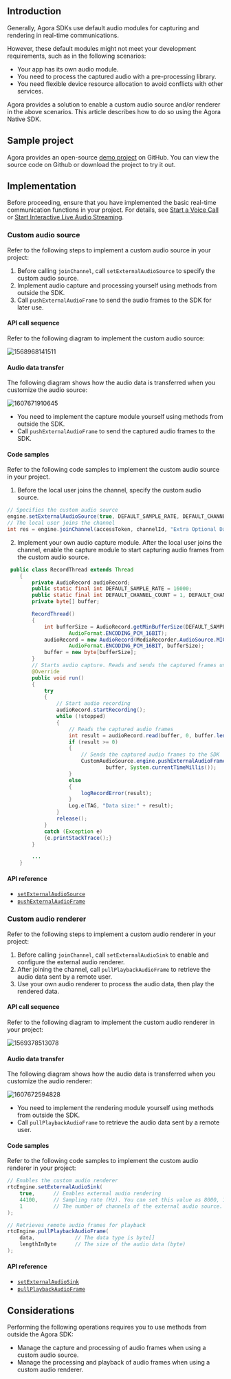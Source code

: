 <PlatformWrapper platform="android">

## Introduction

Generally, Agora SDKs use default audio modules for capturing and rendering in real-time communications.

However, these default modules might not meet your development requirements, such as in the following scenarios:

- Your app has its own audio module.
- You need to process the captured audio with a pre-processing library.
- You need flexible device resource allocation to avoid conflicts with other services.

Agora provides a solution to enable a custom audio source and/or renderer in the above scenarios. This article describes how to do so using the Agora Native SDK.

## Sample project

Agora provides an open-source [demo project](https://github.com/AgoraIO/API-Examples/blob/master/Android/APIExample/app/src/main/java/io/agora/api/example/examples/advanced/customaudio) on GitHub. You can view the source code on Github or download the project to try it out.

## Implementation

Before proceeding, ensure that you have implemented the basic real-time communication functions in your project. For details, see [Start a Voice Call](/3.x/voice-calling/quickstart-guide/get-started-sdk) or [Start Interactive Live Audio Streaming](../quickstart-guide/start-audio-streaming).

### Custom audio source

Refer to the following steps to implement a custom audio source in your project:

1. Before calling `joinChannel`, call `setExternalAudioSource` to specify the custom audio source.
2. Implement audio capture and processing yourself using methods from outside the SDK.
3. Call `pushExternalAudioFrame` to send the audio frames to the SDK for later use.

#### API call sequence

Refer to the following diagram to implement the custom audio source:

![1568968141511](https://web-cdn.agora.io/docs-files/1568968141511)

#### Audio data transfer

The following diagram shows how the audio data is transferred when you customize the audio source:

![1607671910645](https://web-cdn.agora.io/docs-files/1607671910645)

- You need to implement the capture module yourself using methods from outside the SDK.
- Call `pushExternalAudioFrame` to send the captured audio frames to the SDK.

#### Code samples

Refer to the following code samples to implement the custom audio source in your project.

1. Before the local user joins the channel, specify the custom audio source.

```java
// Specifies the custom audio source
engine.setExternalAudioSource(true, DEFAULT_SAMPLE_RATE, DEFAULT_CHANNEL_COUNT);
// The local user joins the channel
int res = engine.joinChannel(accessToken, channelId, "Extra Optional Data", 0);
```

2. Implement your own audio capture module. After the local user joins the channel, enable the capture module to start capturing audio frames from the custom audio source.

```java
 public class RecordThread extends Thread
    {
        private AudioRecord audioRecord;
        public static final int DEFAULT_SAMPLE_RATE = 16000;
        public static final int DEFAULT_CHANNEL_COUNT = 1, DEFAULT_CHANNEL_CONFIG = AudioFormat.CHANNEL_IN_MONO;
        private byte[] buffer;

        RecordThread()
        {
            int bufferSize = AudioRecord.getMinBufferSize(DEFAULT_SAMPLE_RATE, DEFAULT_CHANNEL_CONFIG,
                    AudioFormat.ENCODING_PCM_16BIT);
            audioRecord = new AudioRecord(MediaRecorder.AudioSource.MIC, DEFAULT_SAMPLE_RATE, DEFAULT_CHANNEL_COUNT,
                    AudioFormat.ENCODING_PCM_16BIT, bufferSize);
            buffer = new byte[bufferSize];
        }
        // Starts audio capture. Reads and sends the captured frames until audio capture stops.
        @Override
        public void run()
        {
            try
            {
				// Start audio recording
                audioRecord.startRecording();
                while (!stopped)
                {
					// Reads the captured audio frames
                    int result = audioRecord.read(buffer, 0, buffer.length);
                    if (result >= 0)
                    {
                        // Sends the captured audio frames to the SDK
                        CustomAudioSource.engine.pushExternalAudioFrame(
                                buffer, System.currentTimeMillis());
                    }
                    else
                    {
                        logRecordError(result);
                    }
                    Log.e(TAG, "Data size:" + result);
                }
                release();
            }
            catch (Exception e)
            {e.printStackTrace();}
        }

        ...
    }
```


#### API reference

- [`setExternalAudioSource`](https://api-ref.agora.io/en/video-sdk/android/3.x/classio_1_1agora_1_1rtc_1_1_rtc_engine.html#a5e5630afd7104ee7be8b246ae004efb3)
- [`pushExternalAudioFrame`](https://api-ref.agora.io/en/video-sdk/android/3.x/classio_1_1agora_1_1rtc_1_1_rtc_engine.html#a9e219a679d066cfc2544b5e8f9d4d69f)

### Custom audio renderer

Refer to the following steps to implement a custom audio renderer in your project:

1. Before calling `joinChannel`, call `setExternalAudioSink` to enable and configure the external audio renderer.
2. After joining the channel, call `pullPlaybackAudioFrame` to retrieve the audio data sent by a remote user.
3. Use your own audio renderer to process the audio data, then play the rendered data.

#### API call sequence

Refer to the following diagram to implement the custom audio renderer in your project:

![1569378513078](https://web-cdn.agora.io/docs-files/1569378513078)

#### Audio data transfer

The following diagram shows how the audio data is transferred when you customize the audio renderer:

![1607672594828](https://web-cdn.agora.io/docs-files/1607672594828)

- You need to implement the rendering module yourself using methods from outside the SDK.
- Call `pullPlaybackAudioFrame` to retrieve the audio data sent by a remote user.

#### Code samples

Refer to the following code samples to implement the custom audio renderer in your project:

```java
// Enables the custom audio renderer
rtcEngine.setExternalAudioSink(
    true,      // Enables external audio rendering
    44100,     // Sampling rate (Hz). You can set this value as 8000, 16000, 32000, 441000, or 48000
    1          // The number of channels of the external audio source. This value must not exceed 2
);

// Retrieves remote audio frames for playback
rtcEngine.pullPlaybackAudioFrame(
    data,             // The data type is byte[]
    lengthInByte      // The size of the audio data (byte)
);
```

####  API reference

- [`setExternalAudioSink`](https://api-ref.agora.io/en/video-sdk/android/3.x/classio_1_1agora_1_1rtc_1_1_rtc_engine.html#a270c0607d443790e92cdbd0d45ba1732)
- [`pullPlaybackAudioFrame`](https://api-ref.agora.io/en/video-sdk/android/3.x/classio_1_1agora_1_1rtc_1_1_rtc_engine.html#ae15064944870692e9a0a59fdc87654c4)

## Considerations

Performing the following operations requires you to use methods from outside the Agora SDK:

- Manage the capture and processing of audio frames when using a custom audio source.
- Manage the processing and playback of audio frames when using a custom audio renderer.

</PlatformWrapper>